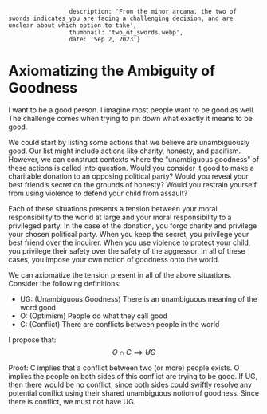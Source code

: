                      description: 'From the minor arcana, the two of swords indicates you are facing a challenging decision, and are unclear about which option to take',
                     thumbnail: 'two_of_swords.webp',
                     date: 'Sep 2, 2023'}

# Axiomatizing the Ambiguity of Goodness
I want to be a good person.
I imagine most people want to be good as well.
The challenge comes when trying to pin down what exactly it means to be good.

We could start by listing some actions that we believe are unambiguously good.
Our list might include actions like charity, honesty, and pacifism.
However, we can construct contexts where the “unambiguous goodness” of these actions is called into question.
Would you consider it good to make a charitable donation to an opposing political party? Would you reveal your best friend’s secret on the grounds of honesty? Would you restrain yourself from using violence to defend your child from assault?

Each of these situations presents a tension between your moral responsibility to the world at large and your moral responsibility to a privileged party.
In the case of the donation, you forgo charity and privilege your chosen political party.
When you keep the secret, you privilege your best friend over the inquirer.
When you use violence to protect your child, you privilege their safety over the safety of the aggressor.
In all of these cases, you impose your own notion of goodness onto the world.

We can axiomatize the tension present in all of the above situations.
Consider the following definitions:
- UG: (Unambiguous Goodness) There is an unambiguous meaning of the word good
- O: (Optimism) People do what they call good
- C: (Conflict) There are conflicts between people in the world

I propose that:
$$ O \cap C \implies \not UG $$

Proof:
C implies that a conflict between two (or more) people exists.
O implies the people on both sides of this conflict are trying to be good.
If UG, then there would be no conflict, since both sides could swiftly resolve any potential conflict using their shared unambiguous notion of goodness.
Since there is conflict, we must not have UG.
